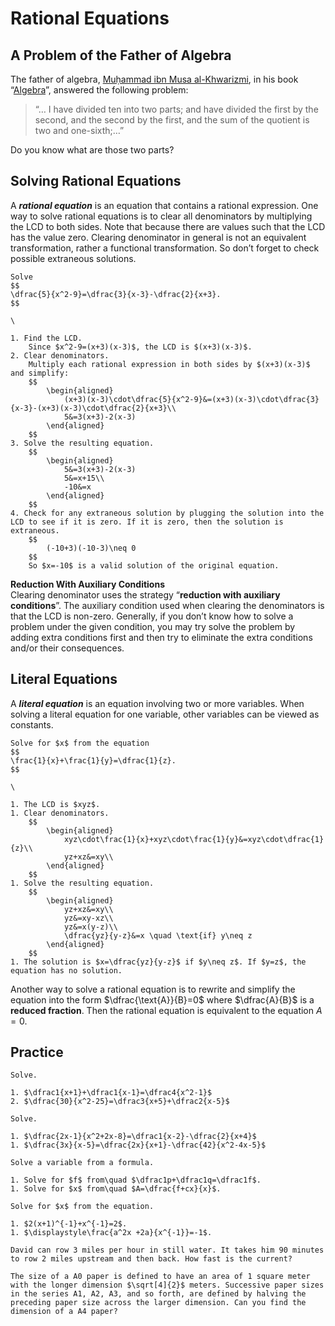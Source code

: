 # Rational Equations

## A Problem of the Father of Algebra

::: {.rmdthink}

The father of algebra, [Muḥammad ibn Musa al-Khwarizmi](https://en.wikipedia.org/wiki/Muhammad_ibn_Musa_al-Khwarizmi#Algebra), in his book "[Algebra](https://archive.org/details/algebraofmohamme00khuwrich/page/44/mode/2up)", answered the following problem:

>  "... I have divided ten into two parts; and have divided the first by the second, and the second by the first, and the sum of the quotient is two and one-sixth;..."

Do you know what are those two parts?

:::

## Solving Rational Equations

A ***rational equation*** is an equation that contains a rational expression. One way to solve rational equations is to clear all denominators by multiplying the LCD to both sides. Note that because there are values such that the LCD has the value zero. Clearing denominator in general is not an equivalent transformation, rather a functional transformation. So don't forget to check possible extraneous solutions.

```example

Solve
$$
\dfrac{5}{x^2-9}=\dfrac{3}{x-3}-\dfrac{2}{x+3}.
$$

```

```solution
\

1. Find the LCD.
    Since $x^2-9=(x+3)(x-3)$, the LCD is $(x+3)(x-3)$.
2. Clear denominators.
    Multiply each rational expression in both sides by $(x+3)(x-3)$ and simplify:
    $$
        \begin{aligned}
            (x+3)(x-3)\cdot\dfrac{5}{x^2-9}&=(x+3)(x-3)\cdot\dfrac{3}{x-3}-(x+3)(x-3)\cdot\dfrac{2}{x+3}\\
            5&=3(x+3)-2(x-3)
        \end{aligned}
    $$
3. Solve the resulting equation.
    $$
        \begin{aligned}
            5&=3(x+3)-2(x-3)
            5&=x+15\\
            -10&=x
        \end{aligned}
    $$
4. Check for any extraneous solution by plugging the solution into the LCD to see if it is zero. If it is zero, then the solution is extraneous.
    $$
        (-10+3)(-10-3)\neq 0
    $$
    So $x=-10$ is a valid solution of the original equation.

```

::: {.rmdtip}

**Reduction With Auxiliary Conditions**  
Clearing denominator uses the strategy "**reduction with auxiliary conditions**". The auxiliary condition used when clearing the denominators is that the LCD is non-zero. Generally, if you don't know how to solve a problem under the given condition, you may try solve the problem by adding extra conditions first and then try to eliminate the extra conditions and/or their consequences.

:::

## Literal Equations

A ***literal equation*** is an equation involving two or more variables. When solving a literal equation for one variable, other variables can be viewed as constants.

```example

Solve for $x$ from the equation
$$
\frac{1}{x}+\frac{1}{y}=\dfrac{1}{z}.
$$

```

```solution
\

1. The LCD is $xyz$.
1. Clear denominators.
    $$
        \begin{aligned}
            xyz\cdot\frac{1}{x}+xyz\cdot\frac{1}{y}&=xyz\cdot\dfrac{1}{z}\\
            yz+xz&=xy\\
        \end{aligned}
    $$
1. Solve the resulting equation.
    $$
        \begin{aligned}
            yz+xz&=xy\\
            yz&=xy-xz\\
            yz&=x(y-z)\\
            \dfrac{yz}{y-z}&=x \quad \text{if} y\neq z
        \end{aligned}
    $$
1. The solution is $x=\dfrac{yz}{y-z}$ if $y\neq z$. If $y=z$, the equation has no solution.

```

::: {.rmdnote}

Another way to solve a rational equation is to rewrite and simplify the equation into the form $\dfrac{\text{A}}{B}=0$ where $\dfrac{A}{B}$ is a **reduced fraction**. Then the rational equation is equivalent to the equation $A=0$.

:::

## Practice

```exercise

Solve.

1. $\dfrac1{x+1}+\dfrac1{x-1}=\dfrac4{x^2-1}$
2. $\dfrac{30}{x^2-25}=\dfrac3{x+5}+\dfrac2{x-5}$

```

```exercise

Solve.

1. $\dfrac{2x-1}{x^2+2x-8}=\dfrac1{x-2}-\dfrac{2}{x+4}$
1. $\dfrac{3x}{x-5}=\dfrac{2x}{x+1}-\dfrac{42}{x^2-4x-5}$

```

```exercise

Solve a variable from a formula.

1. Solve for $f$ from\quad $\dfrac1p+\dfrac1q=\dfrac1f$.
1. Solve for $x$ from\quad $A=\dfrac{f+cx}{x}$.

```

```exercise

Solve for $x$ from the equation.

1. $2(x+1)^{-1}+x^{-1}=2$.
1. $\displaystyle\frac{a^2x +2a}{x^{-1}}=-1$.

```

```exercise

David can row 3 miles per hour in still water. It takes him 90 minutes to row 2 miles upstream and then back. How fast is the current?

```

```exercise

The size of a A0 paper is defined to have an area of 1 square meter with the longer dimension $\sqrt[4]{2}$ meters. Successive paper sizes in the series A1, A2, A3, and so forth, are defined by halving the preceding paper size across the larger dimension. Can you find the dimension of a A4 paper?

```
